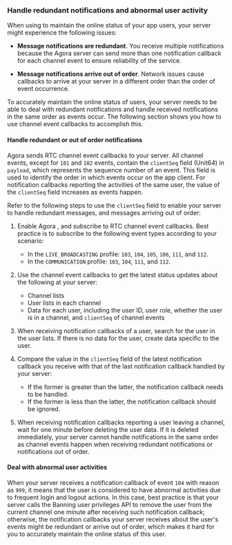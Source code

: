 <ProductWrapper product="video-calling, voice-calling, interactive-live-streaming, broadcast-streaming">

### Handle redundant notifications and abnormal user activity

When using <Vg k="NCS_LONG" /> to maintain the online status of your app users, your server might experience the following issues:

* **Message notifications are redundant**. You receive multiple notifications because the Agora <Vg k="NCS_LONG" /> server can send more than one notification callback for each channel event to ensure reliability of the service.

* **Message notifications arrive out of order**. Network issues cause callbacks to arrive at your server in a different order than the order of event occurrence.

To accurately maintain the online status of users, your server needs to be able to deal with redundant notifications and handle received notifications in the same order as events occur. The following section shows you how to use channel event callbacks to accomplish this.

#### Handle redundant or out of order notifications

Agora <Vg k="NCS_LONG" /> sends RTC channel event callbacks to your server. All channel events, except for `101` and `102` events, contain the `clientSeq` field (Unit64) in `payload`, which represents the sequence number of an event. This field is used to identify the order in which events occur on the app client. For notification callbacks reporting the activities of the same user, the value of the `clientSeq` field increases as events happen.

Refer to the following steps to use the `clientSeq` field to enable your server to handle redundant messages, and messages arriving out of order:

1. Enable Agora <Vg k="NCS_LONG" />, and subscribe to RTC channel event callbacks. Best practice is to subscribe to the following event types according to your scenario:

    * In the `LIVE_BROADCASTING` profile: `103`, `104`, `105`, `106`, `111`, and `112`.
    * In the `COMMUNICATION` profile: `103`, `104`, `111`, and `112`.

1. Use the channel event callbacks to get the latest status updates about the following at your server:

    * Channel lists
    * User lists in each channel
    * Data for each user, including the user ID, user role, whether the user is in a channel, and `clientSeq` of channel events

1. When receiving notification callbacks of a user, search for the user in the user lists. If there is no data for the user, create data specific to the user.

1. Compare the value in the `clientSeq` field of the latest notification callback you receive with that of the last notification callback handled by your server:

    * If the former is greater than the latter, the notification callback needs to be handled.
    * If the former is less than the latter, the notification callback should be ignored.

1. When receiving notification callbacks reporting a user leaving a channel, wait for one minute before deleting the user data. If it is deleted immediately, your server cannot handle notifications in the same order as channel events happen when receiving redundant notifications or notifications out of order.

#### Deal with abnormal user activities

When your server receives a notification callback of event `104` with reason as `999`, it means that the user is considered to have abnormal activities due to frequent login and logout actions. In this case, best practice is that your server calls the Banning user privileges API to remove the user from the current channel one minute after receiving such notification callback; otherwise, the notification callbacks your server receives about the user's events might be redundant or arrive out of order, which makes it hard for you to accurately maintain the online status of this user.

</ProductWrapper>